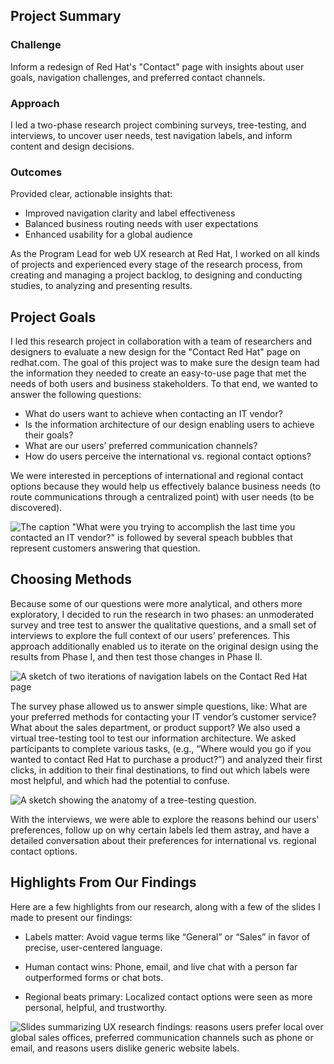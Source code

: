 
<section className='summary-card'>
    <h2 className='visually-hidden'>Project Summary</h2>
    <h3>Challenge</h3>
    <p>Inform a redesign of Red Hat's "Contact" page with insights about user goals, navigation challenges, and preferred contact channels.</p>
    <h3>Approach</h3>
    <p>I led a two-phase research project combining surveys, tree-testing, and interviews, to uncover user needs, test navigation labels, and inform content and design decisions.</p>
    <h3>Outcomes</h3>
    <p>Provided clear, actionable insights that:</p>
    <ul>
        <li>Improved navigation clarity and label effectiveness</li>
        <li>Balanced business routing needs with user expectations</li>
        <li>Enhanced usability for a global audience</li>
    </ul>
</section>

As the Program Lead for web UX research at Red Hat, I worked on all kinds of projects and experienced every stage of the research process, from creating and managing a project backlog, to designing and conducting studies, to analyzing and presenting results.

## Project Goals

I led this research project in collaboration with a team of researchers and designers to evaluate a new design for the "Contact Red Hat" page on redhat.com. The goal of this project was to make sure the design team had the information they needed to create an easy-to-use page that met the needs of both users and business stakeholders. To that end, we wanted to answer the following questions:

- What do users want to achieve when contacting an IT vendor?
- Is the information architecture of our design enabling users to achieve their goals?
- What are our users’ preferred communication channels?
- How do users perceive the international vs. regional contact options?

We were interested in perceptions of international and regional contact options because they would help us effectively balance business needs (to route communications through a centralized point) with user needs (to be discovered).

<Image src={surveyQuestion} alt='The caption "What were you trying to accomplish the last time you contacted an IT vendor?" is followed by several speach bubbles that represent customers answering that question.' className='visual'/>

## Choosing Methods

Because some of our questions were more analytical, and others more exploratory, I decided to run the research in two phases: an unmoderated survey and tree test to answer the qualitative questions, and a small set of interviews to explore the full context of our users’ preferences. This approach additionally enabled us to iterate on the original design using the results from Phase I, and then test those changes in Phase II.

<Image src={iteration} alt='A sketch of two iterations of navigation labels on the Contact Red Hat page' className='visual'/>

The survey phase allowed us to answer simple questions, like: What are your preferred methods for contacting your IT vendor’s customer service? What about the sales department, or product support? We also used a virtual tree-testing tool to test our information architecture. We asked participants to complete various tasks, (e.g., “Where would you go if you wanted to contact Red Hat to purchase a product?”) and analyzed their first clicks, in addition to their final destinations, to find out which labels were most helpful, and which had the potential to confuse.

<Image src={treeTest} alt='A sketch showing the anatomy of a tree-testing question.' className='visual'/>

With the interviews, we were able to explore the reasons behind our users' preferences, follow up on why certain labels led them astray, and have a detailed conversation about their preferences for international vs. regional contact options.

## Highlights From Our Findings

Here are a few highlights from our research, along with a few of the slides I made to present our findings:

- Labels matter: Avoid vague terms like “General” or “Sales” in favor of precise, user-centered language.

- Human contact wins: Phone, email, and live chat with a person far outperformed forms or chat bots.

- Regional beats primary: Localized contact options were seen as more personal, helpful, and trustworthy.

<Image src={results} alt='Slides summarizing UX research findings: reasons users prefer local over global sales offices, preferred communication channels such as phone or email, and reasons users dislike generic website labels.' className='visual'/>
